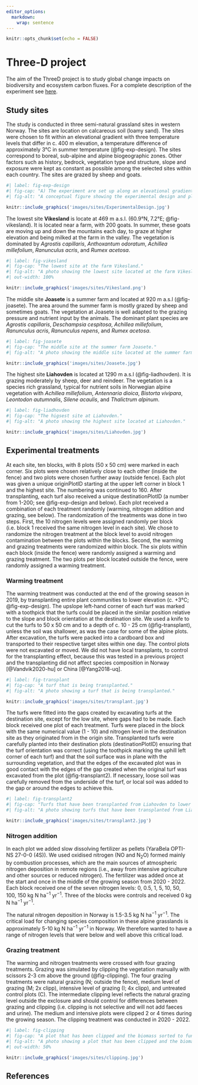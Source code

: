 ```yaml
---
editor_options: 
  markdown: 
    wrap: sentence
---
```


``` r
knitr::opts_chunk$set(echo = FALSE)
```

# Three-D project

The aim of the ThreeD project is to study global change impacts on biodiversity and ecosystem carbon fluxes.
For a complete description of the experiment see [here](https://github.com/audhalbritter/Three-D).

## Study sites

The study is conducted in three semi-natural grassland sites in western Norway.
The sites are location on calcareous soil (loamy sand).
The sites were chosen to fit within an elevational gradient with three temperature levels that differ in c. 400 m elevation, a temperature difference of approximately 3°C in summer temperature (@fig-exp-design).
The sites correspond to boreal, sub-alpine and alpine biogeographic zones. 
Other factors such as history, bedrock, vegetation type and structure, slope and exposure were kept as constant as possible among the selected sites within each country. The sites are grazed by sheep and goats.

```r
#| label: fig-exp-design
#| fig-cap: "A) The experiment are set up along an elevational gradient that represents a productivity gradient. The experimental treatments are warming (brown), a grdient of nitrogen addition (grey to green) and their combination. These treatments are crossed with four grazing treatment: control (no clipping), intermediate and intensive clipping, and natural grazing outside the grazing exclosure. B) Example of a plot divided into non destructive (inner square) and and destructive sampling area (outer square)."
#| fig-alt: "A conceptual figure showing the experimental design and plot set up."

knitr::include_graphics('images/sites/ExperimentalDesign.jpg')
```

The lowest site **Vikesland** is locate at 469 m a.s.l. (60.9°N,	7.2°E; @fig-vikesland). 
It is located near a farm, with 200 goats. In summer, these goats are moving up and down the mountains each day, to graze at higher elevation and being milked at the farm in the valley.
The vegetation is dominated by _Agrostis capillaris_, _Anthoxantum odoratum_, _Achillea millefolium_, _Ranunculus acris_, and _Rumex acetosa_.


```r
#| label: fig-vikesland
#| fig-cap: "The lowest site at the farm Vikesland."
#| fig-alt: "A photo showing the lowest site located at the farm Vikesland."
#| out-width: 100%

knitr::include_graphics('images/sites/Vikesland.png')
```


The middle site **Joasete** is a summer farm and located at 920 m a.s.l (@fig-joasete).
The area around the summer farm is mostly grazed by sheep and sometimes goats.
The vegetation at Joasete is well adapted to the grazing pressure and nutrient input by the animals.
The dominant plant species are _Agrostis capillaris_, _Deschampsia cespitosa_, _Achillea millefolium_, _Ranunculus acris_, _Ranunculus repens_, and _Rumex acetosa_.

```r
#| label: fig-joasete
#| fig-cap: "The middle site at the summer farm Joasete."
#| fig-alt: "A photo showing the middle site located at the summer farm Joasete."

knitr::include_graphics('images/sites/Joasete.jpg')
```


The highest site **Liahovden** is located at 1290 m a.s.l (@fig-liadhovden).
It is grazing moderately by sheep, deer and reindeer.
The vegetation is a species rich grassland, typical for nutrient soils in Norwegian alpine vegetation with _Achillea millefolium_, _Antennaria dioica_, _Bistorta vivipara_, _Leontodon autumnalis_, _Silene acaulis_, and _Thalictrum alpinum_.


```r
#| label: fig-liadhovden
#| fig-cap: "The higsest site at Liahovden."
#| fig-alt: "A photo showing the highest site located at Liahovden."

knitr::include_graphics('images/sites/Liahovden.jpg')
```


## Experimental treatments

At each site, ten blocks, with 8 plots (50 x 50 cm) were marked in each corner. Six plots were chosen relatively close to each other (inside the fence) and two plots were chosen further away (outside fence).
Each plot was given a unique originPlotID starting at the upper left corner in block 1 and the highest site. The numbering was continued to 160. After transplanting, each turf also received a unique destinationPlotID (a number from 1-200; see @fig-exp-design and below).
Each plot received a combination of each treatment randomly (warming, nitrogen addition and grazing, see below). The randomization of the treatments was done in two steps. First, the 10 nitrogen levels were assigned randomly per block (i.e. block 1 received the same nitrogen level in each site). We chose to randomize the nitrogen treatment at the block level to avoid nitrogen contamination between the plots within the blocks.
Second, the warming and grazing treatments were randomized within block. The six plots within each block (inside the fence) were randomly assigned a warming and grazing treatment. The two plots per block located outside the fence, were randomly assigned a warming treatment.


### Warming treatment

The warming treatment was conducted at the end of the growing season in 2019, by transplanting entire plant communities to lower elevation (c. +3°C; @fig-exp-design).
The upslope left-hand corner of each turf was marked with a toothpick that the turfs could be placed in the similar position relative to the slope and block orientation at the destination site.
We used a knife to cut the turfs to 50 x 50 cm and to a depth of c. 10 - 25 cm (@fig-transplant), unless the soil was shallower, as was the case for some of the alpine plots.
After excavation, the turfs were packed into a cardboard box and transported to their respective target sites within one day. The control plots were not excavated or moved. 
We did not have local transplants, to control for the transplanting effect, because this was tested in a previous project and the transplanting did not affect species composition in Norway [@Vandvik2020-hu] or China [@Yang2018-uq].

```r
#| label: fig-transplant
#| fig-cap: "A turf that is being transplanted."
#| fig-alt: "A photo showing a turf that is being transplanted."

knitr::include_graphics('images/sites/transplant.jpg')
```

The turfs were fitted into the gaps created by excavating turfs at the destination site, except for the low site, where gaps had to be made. Each block received one plot of each treatment.
Turfs were placed in the block with the same numerical value (1 - 10) and nitrogen level in the destination site as they originated from in the origin site.
Transplanted turfs were carefully planted into their destination plots (destinationPlotID) ensuring that the turf orientation was correct (using the toothpick marking the uphill left corner of each turf) and that the soil surface was in plane with the surrounding vegetation, and that the edges of the excavated plot was in good contact with the edges of the gap created when the original turf was excavated from the plot (@fig-transplant2).
If necessary, loose soil was carefully removed from the underside of the turf, or local soil was added to the gap or around the edges to achieve this.

```r
#| label: fig-transplant2
#| fig-cap: "Turfs that have been transplanted from Liahovden to lower elevation at Joasete."
#| fig-alt: "A photo showing turfs that have been transplanted from Liahovden to lower elevation at Joasete."

knitr::include_graphics('images/sites/transplant2.jpg')
```


### Nitrogen addition

In each plot we added slow dissolving fertilizer as pellets (YaraBela OPTI-NS 27-0-0 (4S)).
We used oxidised nitrogen (NO and N~2~O) formed mainly by combustion processes, which are the main sources of atmospheric nitrogen deposition in remote regions (i.e., away from intensive agriculture and other sources or reduced nitrogen).
The fertilizer was added once at the start and once in the middle of the growing season from 2020 - 2022. 
Each block received one of the seven nitrogen levels: 0, 0.5, 1, 5, 10, 50, 100, 150 kg N ha^−1^ yr^−1^.
Three of the blocks were controls and received 0 kg N ha^−1^ yr^−1^.

The natural nitrogen deposition in Norway is 1.5-3.5 kg N ha^−1^ yr^−1^.
The critical load for changing species composition in these alpine grasslands is approximately 5-10 kg N ha^−1^ yr^−1^ in Norway.
We therefore wanted to have a range of nitrogen levels that were below and well above this critical load.


### Grazing treatment

The warming and nitrogen treatments were crossed with four grazing treatments.
Grazing was simulated by clipping the vegetation manually with scissors 2-3 cm above the ground (@fig-clipping).
The four grazing treatments were natural grazing (N; outside the fence), medium level of grazing (M; 2x clipp), intensive level of grazing (I; 4x clipp), and untreated control plots (C).
The intermediate clipping level reflects the natural grazing level outside the exclosure and should control for differences between grazing and clipping (i.e. clipping is not selective and will not add faeces and urine).
The medium and intensive plots were clipped 2 or 4 times during the growing season.
The clipping treatment was conducted in 2020 - 2022.

```r
#| label: fig-clipping
#| fig-cap: "A plot that has been clipped and the biomass sorted to functional groups."
#| fig-alt: "A photo showing a plot that has been clipped and the biomass sorted to functional groups."
#| out-width: 50%

knitr::include_graphics('images/sites/clipping.jpg')
```

## References

